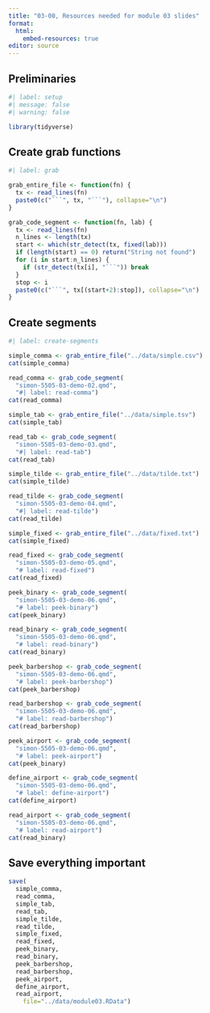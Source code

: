 ```yaml
---
title: "03-00, Resources needed for module 03 slides"
format: 
  html:
    embed-resources: true
editor: source
---
```


## Preliminaries

```r
#| label: setup
#| message: false
#| warning: false

library(tidyverse)
```

## Create grab functions

```r
#| label: grab

grab_entire_file <- function(fn) {
  tx <- read_lines(fn)
  paste0(c("```", tx, "```"), collapse="\n")
}

grab_code_segment <- function(fn, lab) {
  tx <- read_lines(fn)
  n_lines <- length(tx)
  start <- which(str_detect(tx, fixed(lab)))
  if (length(start) == 0) return("String not found")
  for (i in start:n_lines) {
    if (str_detect(tx[i], "```")) break
  }
  stop <- i
  paste0(c("```", tx[(start+2):stop]), collapse="\n")
}
```

## Create segments

```r
#| label: create-segments

simple_comma <- grab_entire_file("../data/simple.csv")
cat(simple_comma)

read_comma <- grab_code_segment(
  "simon-5505-03-demo-02.qmd", 
  "#| label: read-comma")
cat(read_comma)

simple_tab <- grab_entire_file("../data/simple.tsv")
cat(simple_tab)

read_tab <- grab_code_segment(
  "simon-5505-03-demo-03.qmd", 
  "#| label: read-tab")
cat(read_tab)

simple_tilde <- grab_entire_file("../data/tilde.txt")
cat(simple_tilde)

read_tilde <- grab_code_segment(
  "simon-5505-03-demo-04.qmd", 
  "#| label: read-tilde")
cat(read_tilde)

simple_fixed <- grab_entire_file("../data/fixed.txt")
cat(simple_fixed)

read_fixed <- grab_code_segment(
  "simon-5505-03-demo-05.qmd", 
  "# label: read-fixed")
cat(read_fixed)

peek_binary <- grab_code_segment(
  "simon-5505-03-demo-06.qmd", 
  "# label: peek-binary")
cat(peek_binary)

read_binary <- grab_code_segment(
  "simon-5505-03-demo-06.qmd", 
  "# label: read-binary")
cat(read_binary)

peek_barbershop <- grab_code_segment(
  "simon-5505-03-demo-06.qmd", 
  "# label: peek-barbershop")
cat(peek_barbershop)

read_barbershop <- grab_code_segment(
  "simon-5505-03-demo-06.qmd", 
  "# label: read-barbershop")
cat(read_barbershop)

peek_airport <- grab_code_segment(
  "simon-5505-03-demo-06.qmd", 
  "# label: peek-airport")
cat(peek_binary)

define_airport <- grab_code_segment(
  "simon-5505-03-demo-06.qmd", 
  "# label: define-airport")
cat(define_airport)

read_airport <- grab_code_segment(
  "simon-5505-03-demo-06.qmd", 
  "# label: read-airport")
cat(read_binary)

```

## Save everything important

```r
save(
  simple_comma,
  read_comma,
  simple_tab,
  read_tab,
  simple_tilde,
  read_tilde,
  simple_fixed,
  read_fixed,
  peek_binary,
  read_binary,
  peek_barbershop,
  read_barbershop,
  peek_airport,
  define_airport,
  read_airport,
	file="../data/module03.RData")
```
